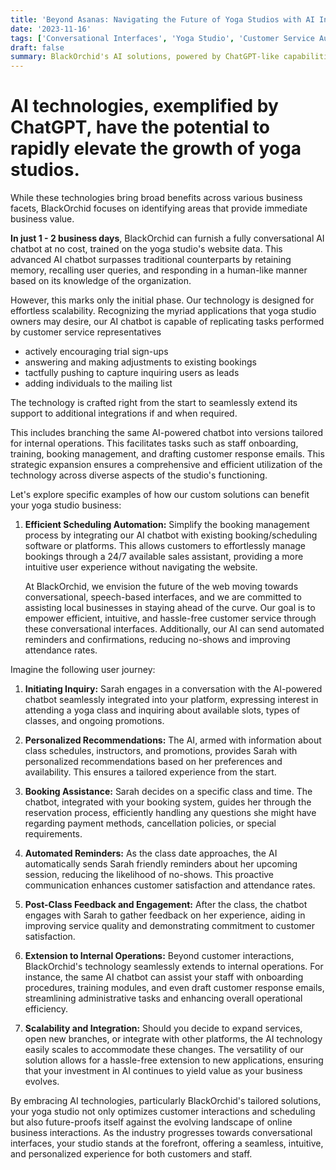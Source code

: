 ```yaml
---
title: 'Beyond Asanas: Navigating the Future of Yoga Studios with AI Innovation'
date: '2023-11-16'
tags: ['Conversational Interfaces', 'Yoga Studio', 'Customer Service Automation']
draft: false
summary: BlackOrchid's AI solutions, powered by ChatGPT-like capabilities, offer a strong strategic answer for yoga studios wondering how they can take advantage of cutting edge AI technologies for immediate business value. Through the seamless integration of our tailor-made AI chatbots into Ecommerce, scheduling and internal operations, studios can enhance customer interactions, iron out the kinks in their scheduling processes, and fortify their businesses for the imminent AI revolution.
---
```


# AI technologies, exemplified by ChatGPT, have the potential to rapidly elevate the growth of yoga studios. 

While these technologies bring broad benefits across various business facets, BlackOrchid focuses on identifying areas that provide immediate business value.

**In just 1 - 2 business days**, BlackOrchid can furnish a fully conversational AI chatbot at no cost, trained on the yoga studio's website data. This advanced AI chatbot surpasses traditional counterparts by retaining memory, recalling user queries, and responding in a human-like manner based on its knowledge of the organization.

However, this marks only the initial phase. Our technology is designed for effortless scalability. Recognizing the myriad applications that yoga studio owners may desire, our AI chatbot is capable of replicating tasks performed by customer service representatives

- actively encouraging trial sign-ups
- answering and making adjustments to existing bookings
- tactfully pushing to capture inquiring users as leads
- adding individuals to the mailing list

The technology is crafted right from the start to seamlessly extend its support to additional integrations if and when required.

This includes branching the same AI-powered chatbot into versions tailored for internal operations. This facilitates tasks such as staff onboarding, training, booking management, and drafting customer response emails. This strategic expansion ensures a comprehensive and efficient utilization of the technology across diverse aspects of the studio's functioning.

Let's explore specific examples of how our custom solutions can benefit your yoga studio business:

1. **Efficient Scheduling Automation:**
   Simplify the booking management process by integrating our AI chatbot with existing booking/scheduling software or platforms. This allows customers to effortlessly manage bookings through a 24/7 available sales assistant, providing a more intuitive user experience without navigating the website.

   At BlackOrchid, we envision the future of the web moving towards conversational, speech-based interfaces, and we are committed to assisting local businesses in staying ahead of the curve. Our goal is to empower efficient, intuitive, and hassle-free customer service through these conversational interfaces. Additionally, our AI can send automated reminders and confirmations, reducing no-shows and improving attendance rates.

Imagine the following user journey:

1. **Initiating Inquiry:**
   Sarah engages in a conversation with the AI-powered chatbot seamlessly integrated into your platform, expressing interest in attending a yoga class and inquiring about available slots, types of classes, and ongoing promotions.

2. **Personalized Recommendations:**
   The AI, armed with information about class schedules, instructors, and promotions, provides Sarah with personalized recommendations based on her preferences and availability. This ensures a tailored experience from the start.

3. **Booking Assistance:**
   Sarah decides on a specific class and time. The chatbot, integrated with your booking system, guides her through the reservation process, efficiently handling any questions she might have regarding payment methods, cancellation policies, or special requirements.

4. **Automated Reminders:**
   As the class date approaches, the AI automatically sends Sarah friendly reminders about her upcoming session, reducing the likelihood of no-shows. This proactive communication enhances customer satisfaction and attendance rates.

5. **Post-Class Feedback and Engagement:**
   After the class, the chatbot engages with Sarah to gather feedback on her experience, aiding in improving service quality and demonstrating commitment to customer satisfaction.

6. **Extension to Internal Operations:**
   Beyond customer interactions, BlackOrchid's technology seamlessly extends to internal operations. For instance, the same AI chatbot can assist your staff with onboarding procedures, training modules, and even draft customer response emails, streamlining administrative tasks and enhancing overall operational efficiency.

7. **Scalability and Integration:**
   Should you decide to expand services, open new branches, or integrate with other platforms, the AI technology easily scales to accommodate these changes. The versatility of our solution allows for a hassle-free extension to new applications, ensuring that your investment in AI continues to yield value as your business evolves.

By embracing AI technologies, particularly BlackOrchid's tailored solutions, your yoga studio not only optimizes customer interactions and scheduling but also future-proofs itself against the evolving landscape of online business interactions. As the industry progresses towards conversational interfaces, your studio stands at the forefront, offering a seamless, intuitive, and personalized experience for both customers and staff.